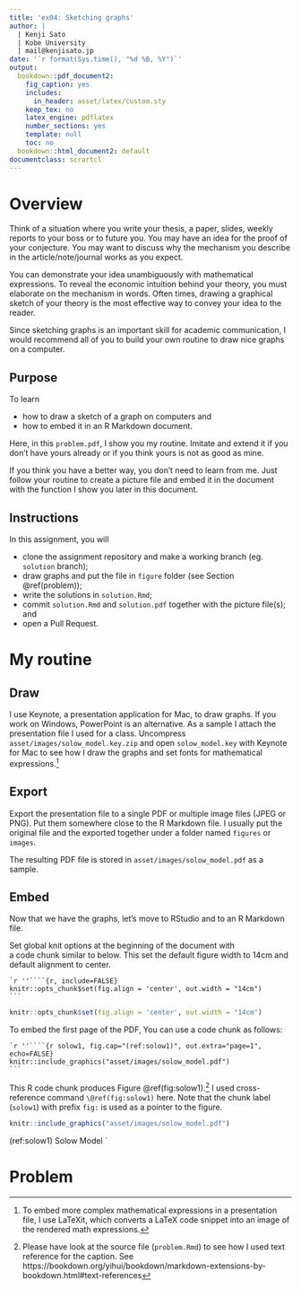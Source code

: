 ```yaml
---
title: 'ex04: Sketching graphs'
author: | 
  | Kenji Sato
  | Kobe University
  | mail@kenjisato.jp
date: '`r format(Sys.time(), "%d %B, %Y")`'
output:
  bookdown::pdf_document2:
    fig_caption: yes
    includes:
      in_header: asset/latex/custom.sty
    keep_tex: no
    latex_engine: pdflatex
    number_sections: yes
    template: null
    toc: no
  bookdown::html_document2: default
documentclass: scrartcl
---
```


# Overview

Think of a situation where you write your thesis, a paper, slides, weekly 
reports to your boss or to future you. You may have an idea for the proof 
of your conjecture. You may want to discuss why the mechanism you describe 
in the article/note/journal works as you expect. 

You can demonstrate your idea unambiguously with mathematical expressions. 
To reveal the economic intuition behind your theory, you must 
elaborate on the mechanism in words. Often times, drawing a graphical sketch 
of your theory is the most effective way to convey your idea to the reader.

Since sketching graphs is an important skill for academic communication, 
I would recommend all of you to build your own routine to draw nice graphs 
on a computer. 

## Purpose {-}

To learn 

* how to draw a sketch of a graph on computers and 
* how to embed it in an R Markdown document.

Here, in this `problem.pdf`, I show you my routine. Imitate and extend it 
if you don't have yours already or if you think yours is not as good as mine. 

If you think you have a better way, you don't need to learn from me. Just 
follow your routine to create a picture file and embed it in the document 
with the function I show you later in this document. 

## Instructions {-}

In this assignment, you will

- clone the assignment repository and make a working branch (eg. `solution` branch);
- draw graphs and put the file in `figure` folder (see Section \@ref(problem)); 
- write the solutions in `solution.Rmd`; 
- commit `solution.Rmd` and `solution.pdf` together with the picture file(s); and 
- open a Pull Request.
 
# My routine

## Draw {-}

I use Keynote, a presentation application for Mac, to draw graphs. 
If you work on Windows, PowerPoint is an alternative. As a sample I 
attach the presentation file I used for a class. Uncompress 
`asset/images/solow_model.key.zip` and open `solow_model.key` with 
Keynote for Mac to see how I draw the graphs and set fonts for mathematical 
expressions.^[To embed more complex mathematical expressions in a presentation
file, I use LaTeXit, which converts a LaTeX code snippet into an image of
the rendered math expressions.] 


## Export {-}

Export the presentation file to a single PDF or multiple image files 
(JPEG or PNG). Put them somewhere close to the R Markdown file.
I usually put the original file and the exported together under a folder
named `figures` or `images`.

The resulting PDF file is stored in `asset/images/solow_model.pdf` as 
a sample.

## Embed {-}

Now that we have the graphs, let's move to RStudio and to an R Markdown file.

Set global knit options at the beginning of the document with  
a code chunk similar to below. This set the default figure width 
to 14cm and default alignment to center.

    `r ''````{r, include=FALSE}
    knitr::opts_chunk$set(fig.align = 'center', out.width = "14cm")
    ```

```r
knitr::opts_chunk$set(fig.align = 'center', out.width = "14cm")
```

To embed the first page of the PDF, You can use a code chunk as follows: 
    
    `r ''````{r solow1, fig.cap="(ref:solow1)", out.extra="page=1", echo=FALSE}
    knitr::include_graphics("asset/images/solow_model.pdf")
    ```

This R code chunk produces Figure \@ref(fig:solow1).^[Please have look at the source file (`problem.Rmd`) to see how I used text reference for the caption. See https://bookdown.org/yihui/bookdown/markdown-extensions-by-bookdown.html#text-references]
I used cross-reference command `\@ref(fig:solow1)` here. Note that the chunk label (`solow1`) with prefix `fig:` is used as a pointer to the figure. 

```r
knitr::include_graphics("asset/images/solow_model.pdf")
```

(ref:solow1) Solow Model
`




# Problem


